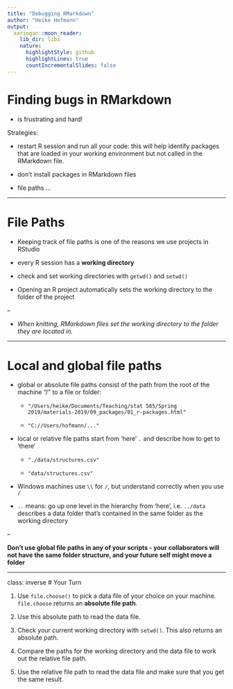 ```yaml
---
title: "Debugging RMarkdown"
author: "Heike Hofmann"
output:
  xaringan::moon_reader:
    lib_dir: libs
    nature:
      highlightStyle: github
      highlightLines: true
      countIncrementalSlides: false
---
```


# Finding bugs in RMarkdown

- is frustrating and hard!

Strategies:

- restart R session and run all your code: this will help identify packages that are loaded in your working environment but not called in the RMarkdown file. 

- don't install packages in RMarkdown files

- file paths ... 

---

# File Paths

- Keeping track of file paths is one of the reasons we use projects in RStudio

- every R session has a **working directory** 

- check and set working directories with `getwd()` and `setwd()`

- Opening an R project automatically sets the working directory to the folder of the project

--

- *When knitting, RMarkdown files set the working directory to the folder they are located in.*

---

# Local and global file paths

- global or absolute file paths consist of the path from the root of the machine "/" to a file or folder:

    - `"/Users/heike/Documents/Teaching/stat 585/Spring 2019/materials-2019/09_packages/01_r-packages.html"`

    - `"C://Users/hofmann/..."`

- local or relative file paths start from 'here' `.` and describe how to get to 'there'

    - `"./data/structures.csv"`

    - `"data/structures.csv"`
    
- Windows machines use `\\` for `/`, but understand correctly when you use `/`    

- `..` means: go up one level in the hierarchy from 'here', i.e. `../data` describes a data folder that's contained in the same folder as the working directory

--

**Don't use global file paths in any of your scripts - your collaborators will not have the same folder structure, and your future self might move a folder**

---
class: inverse
# Your Turn


1.  Use `file.choose()` to pick a data file of your choice on your machine. `file.choose` returns an **absolute file path**.

2. Use this absolute path to read the data file. 

3. Check your current working directory with `setwd()`. This also returns an absolute path.

4. Compare the paths for the working directory and the data file to work out the relative file path. 

5. Use the relative file path to read the data file and make sure that you get the same result. 
